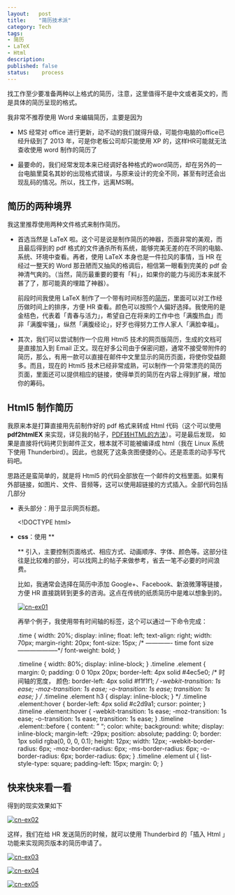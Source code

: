```yaml
---
layout:   post
title:    "简历技术派"
category: Tech 
tags:     
- 简历
- LaTeX
- Html
description: 
published: false
status:    process
---
```


找工作至少要准备两种以上格式的简历，注意，这里值得不是中文或者英文的，而是具体的简历呈现的格式。

我非常不推荐使用 Word 来编辑简历，主要是因为

- MS 经常对 office 进行更新，动不动的我们就得升级，可能你电脑的office已经升级到了 2013 年，可是你老板公司却只能使用 XP 的，这样HR可能就无法查收使用 word 制作的简历了

- 最要命的，我们经常发现本来已经调好各种格式的word简历，却在另外的一台电脑里莫名其妙的出现格式错误，与原来设计的完全不同，甚至有时还会出现乱码的情况。所以，找工作，远离MS啊。

## 简历的两种境界

我这里推荐使用两种文件格式来制作简历。

<!-- more -->

- 首选当然是 LaTeX 啦。这个可是说是制作简历的神器，页面非常的美观，而且最后得到的 pdf 格式的文件通杀所有系统，能够完美无差的在不同的电脑、系统、环境中查看。再者，使用 LaTeX 本身也是一件拉风的事情，当 HR 在经过一整天的 Word 那丑陋而又抽风的格调后，相信第一眼看到完美的 pdf 会神清气爽的。（当然，简历最重要的要有「料」，如果你的能力与阅历本来就不甚了了，那可能真的埋踏了神器）。
    
  前段时间我使用 LaTeX 制作了一个带有时间标签的[简历](http://williamlfang.qiniudn.com/cv/william_cn.pdf)，里面可以对工作经历做时间上的排序，方便 HR 查看。颜色可以按照个人偏好选择。我使用的是金桔色，代表着「青春与活力」，希望自己在将来的工作中也「满腹热血」而非「满腹牢骚」，纵然「满腹经论」，好歹也得努力工作人家人「满脸幸福」。

- 其次，我们可以尝试制作一个应用 Html5 技术的网页版简历，生成的文档可是直接加入到 Email 正文。现在好多公司由于保密问题，通常不接受带附件的简历，那么，有用一款可以直接在邮件中文里显示的简历页面，将使你受益颇多。而且，现在的 Html5 技术已经非常成熟，可以制作一个异常漂亮的简历页面，里面还可以提供相应的链接，使得单页的简历在内容上得到扩展，增加你的筹码。

## Html5 制作简历

我原来本是打算直接用先前制作好的 pdf 格式来转成 Html 代码（这个可以使用 **pdf2htmlEX** 来实现，详见我的帖子，[PDF转HTML的方法](http://williamlfang.github.io/cn/2014/03/30/pdf-zhuan-html-de-fang-fa/)）。可是最后发现， 如果是直接将代码拷贝到邮件正文，根本就不可能被编译成 html（我在 Linux 系统下使用 Thunderbird）。因此，也就死了这条贪图便捷的心。还是乖乖的动手写代码吧。
  
思路还是蛮简单的，就是将 Html5 的代码全部放在一个邮件的文档里面。如果有外部链接，如图片、文件、音频等，这可以使用超链接的方式插入。全部代码包括几部分

- 表头部分：用于显示网页标题。

    <!DOCTYPE html>
    <!--[if lt IE 7]>      <html class="no-js lt-ie9 lt-ie8 lt-ie7"> <![endif]-->
    <!--[if IE 7]>         <html class="no-js lt-ie9 lt-ie8"> <![endif]-->
    <!--[if IE 8]>         <html class="no-js lt-ie9"> <![endif]-->
    <!--[if gt IE 8]><!--> 
    <html class="no-js"> <!--<![endif]-->
    <head>
    <meta charset="utf-8">
    <meta http-equiv="X-UA-Compatible" content="IE=edge,chrome=1">
    <title>William · 方 莲</title>  	<!-- <title>My sweet one page CV</title> -->
    <meta name="viewport" content="width=device-width">

- **css**：使用 **<style type="text/css"> </style>** 引入，主要控制页面格式、相应方式、动画顺序、字体、颜色等。这部分往往是比较难的部分，可以找网上的帖子来做参考，省去一笔不必要的时间浪费。

  比如，我通常会选择在简历中添加 Google+、Facebook、新浪微薄等链接，方便 HR 直接跳转到更多的咨询。这点在传统的纸质简历中是难以想象到的。
  
  [![cn-ex01](/cn/assets/images/r-figures/2014-03-31-jian-li-ji-shu-pai/cn-ex01.png)](/cn/assets/images/r-figures/2014-03-31-jian-li-ji-shu-pai/cn-ex01.png)
  
  再举个例子，我使用带有时间轴的标签，这个可以通过一下命令完成：
  
    .time {
    width: 20%;
    display: inline;
    float: left;
    text-align: right;
    width: 70px;
    margin-right: 20px;
    font-size: 15px;                              /* -------------   time font size --------------------*/
    font-weight: bold;
    }
    
    .timeline {
    width: 80%;
    display: inline-block;
    }
    .timeline .element {
    margin: 0;
    padding: 0 0 10px 20px;
    border-left: 4px solid #4ec5e0;             /* 时间轴的宽度， 颜色: border-left: 4px solid #f1f1f1;   */
    -webkit-transition: 1s ease;
    -moz-transition: 1s ease;
    -o-transition: 1s ease;
    transition: 1s ease;
    }
    /*
    .timeline .element h3 {
    display: inline-block;
    }
    */
    .timeline .element:hover {
    border-left: 4px solid #c2d9a1;
    cursor: pointer;
    }
    .timeline .element:hover {
    -webkit-transition: 1s ease;
    -moz-transition: 1s ease;
    -o-transition: 1s ease;
    transition: 1s ease;
    }
    .timeline .element::before {
    content: " ";
    color: white;
    background: white;
    display: inline-block;
    margin-left: -29px;
    position: absolute;
    padding: 0;
    border: 1px solid rgba(0, 0, 0, 0.1);
    height: 12px;
    width: 12px;
    -webkit-border-radius: 6px;
    -moz-border-radius: 6px;
    -ms-border-radius: 6px;
    -o-border-radius: 6px;
    border-radius: 6px;
    }
    .timeline .element ul {
    list-style-type: square;
    padding-left: 15px;
    margin: 0;
    }

## 快来快来看一看

  得到的现实效果如下
  
  [![cn-ex02](/cn/assets/images/r-figures/2014-03-31-jian-li-ji-shu-pai/cn-ex02.png)](/cn/assets/images/r-figures/2014-03-31-jian-li-ji-shu-pai/cn-ex02.png)
  
  这样，我们在给 HR 发送简历的时候，就可以使用 Thunderbird 的「插入 Html 」功能来实现网页版本的简历申请了。
  
  [![cn-ex03](/cn/assets/images/r-figures/2014-03-31-jian-li-ji-shu-pai/cn-ex03.png)](/cn/assets/images/r-figures/2014-03-31-jian-li-ji-shu-pai/cn-ex03.png)
    
  [![cn-ex04](/cn/assets/images/r-figures/2014-03-31-jian-li-ji-shu-pai/cn-ex04.png)](/cn/assets/images/r-figures/2014-03-31-jian-li-ji-shu-pai/cn-ex04.png)
  
  [![cn-ex05](/cn/assets/images/r-figures/2014-03-31-jian-li-ji-shu-pai/cn-ex04.png)](/cn/assets/images/r-figures/2014-03-31-jian-li-ji-shu-pai/cn-ex05.png)
    
  
  
  
  
